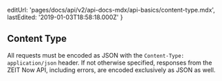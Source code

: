   editUrl: 'pages/docs/api/v2/api-docs-mdx/api-basics/content-type.mdx',
  lastEdited: '2019-01-03T18:58:18.000Z'
}

## Content Type

All requests must be encoded as JSON with the `Content-Type: application/json` header.
If not otherwise specified, responses from the ZEIT Now API, including errors, are encoded exclusively as JSON as well.
